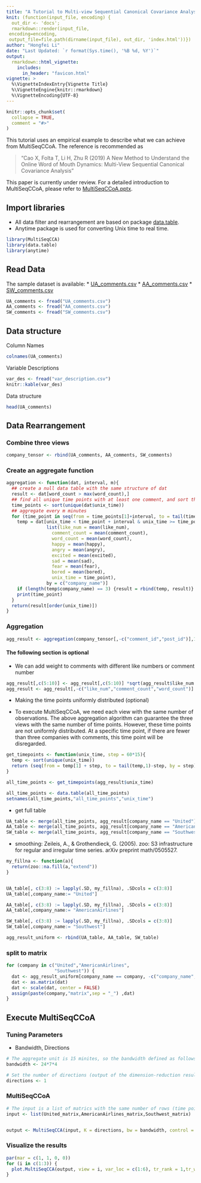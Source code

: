 ```yaml
---
title: "A Tutorial to Multi-view Sequential Canonical Covariance Analysis"
knit: (function(input_file, encoding) {
  out_dir <- 'docs';
  rmarkdown::render(input_file,
 encoding=encoding,
 output_file=file.path(dirname(input_file), out_dir, 'index.html'))})
author: "Hongfei Li"
date: "Last Updated: `r format(Sys.time(), '%B %d, %Y')`"
output: 
  rmarkdown::html_vignette:
    includes:
      in_header: "favicon.html"
vignette: >
  %\VignetteIndexEntry{Vignette Title}
  %\VignetteEngine{knitr::rmarkdown}
  %\VignetteEncoding{UTF-8}
---
```


```r
knitr::opts_chunk$set(
  collapse = TRUE,
  comment = "#>"
)
```


This tutorial uses an empirical example to describe what we can achieve from MultiSeqCCoA. The reference is recommended as 

> "Cao X, Folta T, Li H, Zhu R (2019) A New Method to Understand the Online Word of Mouth Dynamics: Multi-View Sequential Canonical Covariance Analysis"

This paper is currently under review. For a detailed introduction to MultiSeqCCoA, please refer to <a href="/MultiSeqCCoA.pptx" download="MultiSeqCCoA.pptx">MultiSeqCCoA.pptx</a>.

## Import libraries

* All data filter and rearrangement are based on package [data.table](https://cran.r-project.org/web/packages/data.table/data.table.pdf).
* Anytime package is used for converting Unix time to real time.

```r
library(MultiSeqCCA)
library(data.table)
library(anytime)
```

## Read Data

The sample dataset is available:
    * <a href="/sample_data/UA_comments.csv" download="UA_comments.csv">UA_comments.csv</a>
    * <a href="/sample_data/AA_comments.csv" download="AA_comments.csv">AA_comments.csv</a>
    * <a href="/sample_data/SW_comments.csv" download="SW_comments.csv">SW_comments.csv</a>

```r
UA_comments <- fread("UA_comments.csv")
AA_comments <- fread("AA_comments.csv")
SW_comments <- fread("SW_comments.csv")
```

## Data structure

Column Names

```r
colnames(UA_comments)
```

Variable Descriptions

```r
var_des <- fread("var_description.csv")
knitr::kable(var_des)
```

Data structure
```r
head(UA_comments)
```

## Data Rearrangement

### Combine three views

```r
company_tensor <- rbind(UA_comments, AA_comments, SW_comments)
```


### Create an aggregate function

```r
aggregation <- function(dat, interval, m){
  ## create a null data table with the same structure of dat
  result <- dat[word_count > max(word_count),]
  ## find all unique time points with at least one comment, and sort these time points
  time_points <- sort(unique(dat$unix_time))
  ## aggregate every m minutes
  for (time_point in seq(from = time_points[1]+interval, to = tail(time_points,1) - interval, by = 60*m)){
    temp = dat[unix_time < time_point + interval & unix_time >= time_point - interval,
               list(like_num = mean(like_num),
                 comment_count = mean(comment_count),
                 word_count = mean(word_count),
                 happy = mean(happy),
                 angry = mean(angry),
                 excited = mean(excited),
                 sad = mean(sad),
                 fear = mean(fear),
                 bored = mean(bored),
                 unix_time = time_point),
               by = c("company_name")]
    if (length(temp$company_name) == 3) {result = rbind(temp, result)}
    print(time_point)
  }
  return(result[order(unix_time)])
}
```

### Aggregation

```r
agg_result <- aggregation(company_tensor[,-c("comment_id","post_id")],1800*3, 15)
```


#### The following section is optional


- We can add weight to comments with different like numbers or comment number

```r
agg_result[,c(5:10)] <- agg_result[,c(5:10)] *sqrt(agg_result$like_num + agg_result$comment_count)
agg_result <- agg_result[,-c("like_num","comment_count","word_count")]
```

- Making the time points uniformly distributed (optional)

- To execute MultiSeqCCoA, we need each view with the same number of observations. The above aggregation algorithm can guarantee the three views with the same number of time points. However, these time points are not uniformly distributed. At a specific time point, if there are fewer than three companies with comments, this time point will be disregarded.

```r
get_timepoints <- function(unix_time, step = 60*15){
  temp <- sort(unique(unix_time))
  return (seq(from = temp[1] + step, to = tail(temp,1)-step, by = step))
}

all_time_points <- get_timepoints(agg_result$unix_time)

all_time_points <- data.table(all_time_points)
setnames(all_time_points,"all_time_points","unix_time")
```

- get full table

```r
UA_table <- merge(all_time_points, agg_result[company_name == "United"],by = "unix_time", all.x = TRUE)
AA_table <- merge(all_time_points, agg_result[company_name == "AmericanAirlines"],by = "unix_time", all.x = TRUE)
SW_table <- merge(all_time_points, agg_result[company_name == "Southwest"],by = "unix_time", all.x = TRUE)
```

- smoothing: Zeileis, A., & Grothendieck, G. (2005). zoo: S3 infrastructure for regular and irregular time series. arXiv preprint math/0505527.

```r
my_fillna <- function(a){
  return(zoo::na.fill(a,"extend"))
}


UA_table[, c(3:8) := lapply(.SD, my_fillna), .SDcols = c(3:8)]
UA_table[,company_name:= "United"]

AA_table[, c(3:8) := lapply(.SD, my_fillna), .SDcols = c(3:8)]
AA_table[,company_name:= "AmericanAirlines"]

SW_table[, c(3:8) := lapply(.SD, my_fillna), .SDcols = c(3:8)]
SW_table[,company_name:= "Southwest"]

agg_result_uniform <- rbind(UA_table, AA_table, SW_table)

```


### split to matrix

```r
for (company in c("United","AmericanAirlines",
                  "Southwest")) {
  dat <- agg_result_uniform[company_name == company, -c("company_name","unix_time")]
  dat <- as.matrix(dat)
  dat <- scale(dat, center = FALSE)
  assign(paste(company,"matrix",sep = "_") ,dat)
}
```


## Execute MultiSeqCCoA

### Tuning Parameters

- Bandwidth, Directions


```r
# The aggregate unit is 15 minites, so the bandwidth defined as follows represents one week
bandwidth <- 24*7*4

# Set the number of directions (output of the dimension-reduction results) as 1
directions <- 1

```

### MultiSeqCCoA

```r
# The input is a list of matrics with the same number of rows (time points), the number of columns (variables) does not need to be the same
input <- list(United_matrix,AmericanAirlines_matrix,Southwest_matrix)


output <- MultiSeqCCA(input, K = directions, bw = bandwidth, control = list("tau" = 1e-3),initial = "PMA", maxitr = 1000, verbose = TRUE, ncore = 0)
```

### Visualize the results

```r

par(mar = c(1, 1, 0, 0))
for (i in c(1:3)) {
  plot.MultiSeqCCA(output, view = i, var_loc = c(1:6), tr_rank = 1,tr_weight = TRUE, type = "l", lty = 1:3, lwd = 3)
}

```













